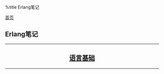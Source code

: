%title Erlang笔记

[[../../index|首页]]
==Erlang笔记==
----
<center>
<h2>
[[base/index|语言基础]]
</h2>
</center>
----
